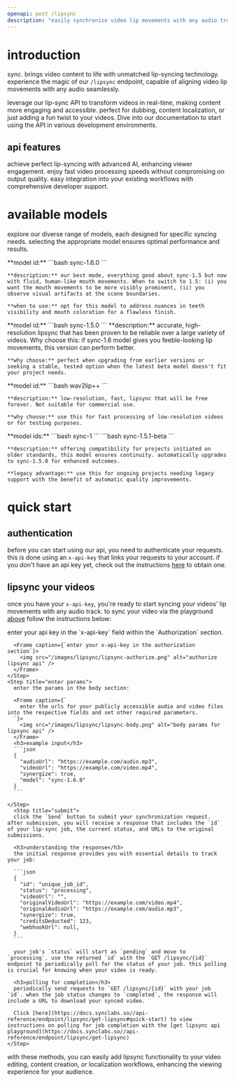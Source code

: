 ```yaml
---
openapi: post /lipsync
description: "easily synchronize video lip movements with any audio track. our cutting-edge technology offers rapid video processing without sacrificing quality. perfect for creating seamlessly dubbed videos, enhancing content accessibility, or localizing video content for global audiences."
---
```


# introduction
sync. brings video content to life with unmatched lip-syncing technology. experience the magic of our `/lipsync` endpoint, capable of aligning video lip movements with any audio seamlessly.


leverage our lip-sync API to transform videos in real-time, making content more engaging and accessible. perfect for dubbing, content localization, or just adding a fun twist to your videos. Dive into our documentation to start using the API in various development environments.

## api features

<Card title="precise synchronization" icon="rotate" iconType="duotone">
  achieve perfect lip-syncing with advanced AI, enhancing viewer engagement.
</Card>
<Card title="rapid processing" icon="bolt" iconType="duotone">
  enjoy fast video processing speeds without compromising on output quality.
</Card>
<Card title="flexible integration" icon="puzzle-piece" iconType="duotone">
  easy integration into your existing workflows with comprehensive developer support.
</Card>

# available models

explore our diverse range of models, each designed for specific syncing needs. selecting the appropriate model ensures optimal performance and results.

<AccordionGroup>
  <Accordion icon="star" title="sync-1.6.0 (top-tier sync)">
    **model id:** 
    ```bash 
    sync-1.6.0
    ```

    **description:** our best mode, everything good about sync-1.5 but now with fluid, human-like mouth movements. When to switch to 1.5: (i) you want the mouth movements to be more visibly prominent, (ii) you observe visual artifacts at the scene boundaries.

    **when to use:** opt for this model to address nuances in teeth visibility and mouth coloration for a flawless finish.
  </Accordion>

  <Accordion icon="circle-check" title="sync-1.5.0 (stable and tested)">
    **model id:** 
    ```bash 
    sync-1.5.0
    ```
    **description:** accurate, high-resolution lipsync that has been proven to be reliable over a large variety of videos. Why choose this: if sync-1.6 model gives you feeble-looking lip movements, this version can perform better.

    **why choose:** perfect when upgrading from earlier versions or seeking a stable, tested option when the latest beta model doesn't fit your project needs.
  </Accordion>

  <Accordion icon="bolt" title="wav2lip++ (fast and free to use)">
    **model id:** 
    ```bash
    wav2lip++
    ```

    **description:** low-resolution, fast, lipsync that will be free forever. Not suitable for commercial use.

    **why choose:** use this for fast processing of low-resolution videos or for testing purposes.
  </Accordion>

  <Accordion icon="box-archive" title="sync-1, sync-1.5.1-beta (legacy support)">
    **model ids:** 
    ```bash
    sync-1
    ```
     ```bash
    sync-1.5.1-beta
    ```

    **description:** offering compatibility for projects initiated on older standards, this model ensures continuity. automatically upgrades to sync-1.5.0 for enhanced outcomes.

    **legacy advantage:** use this for ongoing projects needing legacy support with the benefit of automatic quality improvements.
  </Accordion>
</AccordionGroup>

# quick start

## authentication
before you can start using our api, you need to authenticate your requests. this is done using an `x-api-key` that links your requests to your account. if you don't have an api key yet, check out the instructions [here](https://docs.synclabs.so//api-reference/quickstart#generate-an-api-key) to obtain one.

## lipsync your videos

once you have your `x-api-key`, you're ready to start syncing your videos' lip movements with any audio track. to sync your video via the playground [above](/api-reference/endpoint/lipsync/post-lipsync) follow the instructions below:

<AccordionGroup>
  <Accordion icon="book" title="lipsync your video via the api playground">
  <Steps>
    <Step title="authorize">
      enter your api key in the `x-api-key` field within the `Authorization` section.

      <Frame caption={`enter your x-api-key in the authorization section`}>
        <img src="/images/lipsync/lipsync-authorize.png" alt="authorize lipsync api" />
      </Frame>
    </Step>
    <Step title="enter params">
      enter the params in the body section:

      <Frame caption={`
        enter the urls for your publicly accessible audio and video files into the respective fields and set other required parameters.
      `}>
        <img src="/images/lipsync/lipsync-body.png" alt="body params for lipsync api" />
      </Frame>
      <h3>example input</h3>
      ```json
      {
        "audioUrl": "https://example.com/audio.mp3",
        "videoUrl": "https://example.com/video.mp4",
        "synergize": true,
        "model": "sync-1.6.0"
      }
      ```
      
    </Step>
      <Step title="submit">
      click the `Send` button to submit your synchronization request. after submission, you will receive a response that includes the `id` of your lip-sync job, the current status, and URLs to the original submissions.

      <h3>understanding the response</h3>
      the initial response provides you with essential details to track your job:

      ```json
      {
        "id": "unique_job_id",
        "status": "processing",
        "videoUrl": "",
        "originalVideoUrl": "https://example.com/video.mp4",
        "originalAudioUrl": "https://example.com/audio.mp3",
        "synergize": true,
        "creditsDeducted": 123,
        "webhookUrl": null,
      }
      ```

      your job's `status` will start as `pending` and move to `processing`. use the returned `id` with the `GET /lipsync/{id}` endpoint to periodically poll for the status of your job. this polling is crucial for knowing when your video is ready.

      <h3>polling for completion</h3>
      periodically send requests to `GET /lipsync/{id}` with your job `id`. when the job status changes to `completed`, the response will include a URL to download your synced video.

      Click [here](https://docs.synclabs.so//api-reference/endpoint/lipsync/get-lipsync#quick-start) to view instructions on polling for job completion with the [get lipsync api playground](https://docs.synclabs.so//api-reference/endpoint/lipsync/get-lipsync)
    </Step>
  </Steps>

  </Accordion>
</AccordionGroup>


with these methods, you can easily add lipsync functionality to your video editing, content creation, or localization workflows, enhancing the viewing experience for your audience.



